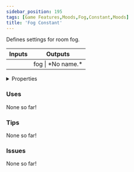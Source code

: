 ```yaml
---
sidebar_position: 195
tags: [Game Features,Moods,Fog,Constant,Moods]
title: 'Fog Constant'
---
```


Defines settings for room fog.



<IChip uuid="3026a5c6-232f-4961-b18a-5ad179e6b24d"/>

<table><thead><tr><th>Inputs</th><th>Outputs</th></tr></thead><tbody><tr><td /><td>fog | *No name.*</td></tr></tbody></table>

<details>
  <summary>Properties</summary>
  <div>
    <div>
    <table>
      <tbody>
        <tr>
          <td>Is beta required?</td>
          <td>No</td>
        </tr>
        <tr>
          <td>Is chip a trolling risk?</td>
          <td>No</td>
        </tr>
        <tr>
          <td>Is chip a role assignment risk?</td>
          <td>No</td>
        </tr>
        <tr>
          <td>Chip UUID</td>
          <td>3026a5c6-232f-4961-b18a-5ad179e6b24d</td>
        </tr>
        <tr>
          <td>Room availability</td>
          <td>Available everywhere</td>
        </tr>
      </tbody>
    </table>
    </div>
  </div>
</details>

### Uses

None so far!

### Tips

None so far!

### Issues

None so far!